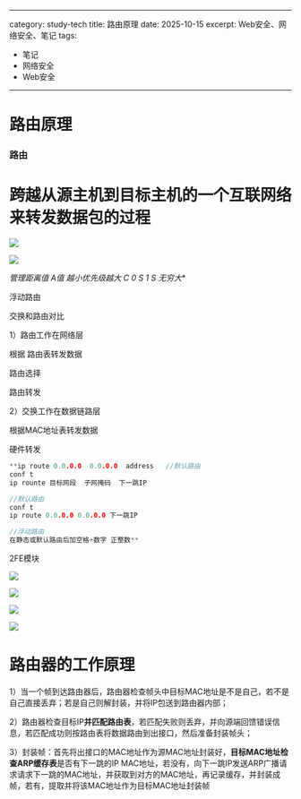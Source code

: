 
---
category: study-tech
title: 路由原理
date: 2025-10-15
excerpt: Web安全、网络安全、笔记
tags:

  - 笔记
  - 网络安全
  - Web安全
---


# 路由原理

### 路由

# 跨越从源主机到目标主机的一个互联网络来转发数据包的过程

![](https://cdn.jsdelivr.net/gh/yy0691/img-bed@main/Net_Safe_Notion/Untitled%2076.png)

![](https://cdn.jsdelivr.net/gh/yy0691/img-bed@main/Net_Safe_Notion/Untitled%2077.png)

**管理距离值 A值     越小优先级越大
C                 0
S                  1
S*             无穷大**

浮动路由

交换和路由对比

1）路由工作在网络层

根据 路由表转发数据

路由选择

路由转发

2）交换工作在数据链路层

根据MAC地址表转发数据

硬件转发

```cpp
**ip route 0.0.0.0  0.0.0.0  address   //默认路由
conf t
ip rounte 目标网段  子网掩码  下一跳IP

//默认路由
conf t
ip route 0.0.0.0 0.0.0.0 下一跳IP

//浮动路由
在静态或默认路由后加空格+数字 正整数**      
```

2FE模块

![](https://cdn.jsdelivr.net/gh/yy0691/img-bed@main/Net_Safe_Notion/Untitled%2078.png)

![](https://cdn.jsdelivr.net/gh/yy0691/img-bed@main/Net_Safe_Notion/Untitled%2079.png)

![](https://cdn.jsdelivr.net/gh/yy0691/img-bed@main/Net_Safe_Notion/Untitled%2080.png)

![](https://cdn.jsdelivr.net/gh/yy0691/img-bed@main/Net_Safe_Notion/Untitled%2081.png)

# 路由器的工作原理

1）当一个帧到达路由器后，路由器检查帧头中目标MAC地址是不是自己，若不是自己直接丢弃；若是自己则解封装，并将IP包送到路由器内部；

2）路由器检查目标IP**并匹配路由表**，若匹配失败则丢弃，并向源端回馈错误信息，若匹配成功则按路由表将数据路由到出接口，然后准备封装帧头；

3）封装帧：首先将出接口的MAC地址作为源MAC地址封装好，**目标MAC地址检查ARP缓存表**是否有下一跳的IP MAC地址，若没有，向下一跳IP发送ARP广播请求请求下一跳的MAC地址，并获取到对方的MAC地址，再记录缓存，并封装成帧，若有，提取并将该MAC地址作为目标MAC地址封装帧